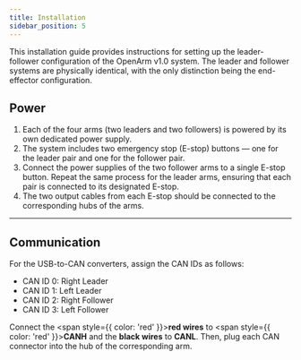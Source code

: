 ```yaml
---
title: Installation
sidebar_position: 5
---
```



This installation guide provides instructions for setting up the leader-follower configuration of the OpenArm v1.0 system. The leader and follower systems are physically identical, with the only distinction being the end-effector configuration.

## Power

1. Each of the four arms (two leaders and two followers) is powered by its own dedicated power supply.
2. The system includes two emergency stop (E-stop) buttons — one for the leader pair and one for the follower pair.
3. Connect the power supplies of the two follower arms to a single E-stop button. Repeat the same process for the leader arms, ensuring that each pair is connected to its designated E-stop.
4. The two output cables from each E-stop should be connected to the corresponding hubs of the arms.
<BlockImage src="hardware/installation/power.png" alt="power" width="80%" />

---

## Communication

For the USB-to-CAN converters, assign the CAN IDs as follows:
- CAN ID 0: Right Leader
- CAN ID 1: Left Leader
- CAN ID 2: Right Follower
- CAN ID 3: Left Follower

Connect the <span style={{ color: 'red' }}>**red wires**</span> to <span style={{ color: 'red' }}>**CANH**</span> and the **black wires** to **CANL**. Then, plug each CAN connector into the hub of the corresponding arm.

<BlockImage src="hardware/installation/communication.png" alt="communicaiton" width="80%" />
